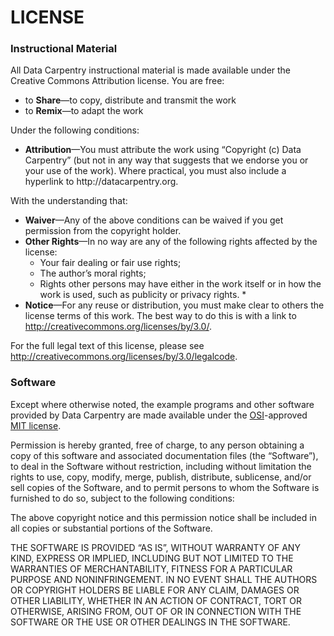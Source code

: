 # LICENSE

### Instructional Material

All Data Carpentry instructional material is made available under
the Creative Commons Attribution license. You are free:

* to **Share**---to copy, distribute and transmit the work
* to **Remix**---to adapt the work

Under the following conditions:

* **Attribution**---You must attribute the work using "Copyright (c)
  Data Carpentry" (but not in any way that suggests that we
  endorse you or your use of the work).  Where practical, you must
  also include a hyperlink to http://datacarpentry.org.

With the understanding that:

* **Waiver**---Any of the above conditions can be waived if you get
  permission from the copyright holder.
* **Other Rights**---In no way are any of the following rights
  affected by the license:
    * Your fair dealing or fair use rights;
    * The author's moral rights;
    * Rights other persons may have either in the work itself or in
      how the work is used, such as publicity or privacy rights.  *
* **Notice**---For any reuse or distribution, you must make clear to
  others the license terms of this work. The best way to do this is
  with a link to
  [http://creativecommons.org/licenses/by/3.0/](http://creativecommons.org/licenses/by/3.0/).

For the full legal text of this license, please see
[http://creativecommons.org/licenses/by/3.0/legalcode](http://creativecommons.org/licenses/by/3.0/legalcode).

### Software

Except where otherwise noted, the example programs and other software
provided by Data Carpentry are made available under the
[OSI](http://opensource.org)-approved
[MIT license](http://opensource.org/licenses/mit-license.html).

Permission is hereby granted, free of charge, to any person obtaining
a copy of this software and associated documentation files (the
"Software"), to deal in the Software without restriction, including
without limitation the rights to use, copy, modify, merge, publish,
distribute, sublicense, and/or sell copies of the Software, and to
permit persons to whom the Software is furnished to do so, subject to
the following conditions:

The above copyright notice and this permission notice shall be
included in all copies or substantial portions of the Software.

THE SOFTWARE IS PROVIDED "AS IS", WITHOUT WARRANTY OF ANY KIND,
EXPRESS OR IMPLIED, INCLUDING BUT NOT LIMITED TO THE WARRANTIES OF
MERCHANTABILITY, FITNESS FOR A PARTICULAR PURPOSE AND
NONINFRINGEMENT. IN NO EVENT SHALL THE AUTHORS OR COPYRIGHT HOLDERS BE
LIABLE FOR ANY CLAIM, DAMAGES OR OTHER LIABILITY, WHETHER IN AN ACTION
OF CONTRACT, TORT OR OTHERWISE, ARISING FROM, OUT OF OR IN CONNECTION
WITH THE SOFTWARE OR THE USE OR OTHER DEALINGS IN THE SOFTWARE.
